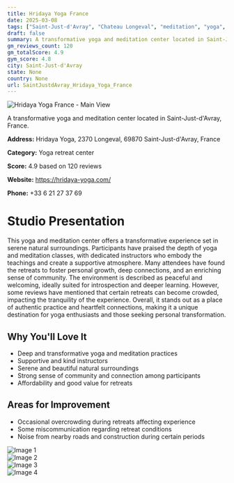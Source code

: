```yaml
---
title: Hridaya Yoga France
date: 2025-03-08
tags: ["Saint-Just-d'Avray", "Chateau Longeval", "meditation", "yoga", "introspective", "community", "tranquility", "Saint-Just-d'Avray"]  
draft: false
summary: A transformative yoga and meditation center located in Saint-Just-d'Avray, France.
gm_reviews_count: 120
gm_totalScore: 4.9
gym_score: 4.8
city: Saint-Just-d'Avray
state: None
country: None
url: SaintJustdAvray_Hridaya_Yoga_France
---
```


<div className="aspect-[16/9] relative my-8">
  <img 
    src="https://lh5.googleusercontent.com/p/AF1QipOD90aJUP2gHLLSLYZprycm0GkJcRQmKLuWJ4O0=w1920-h1080-k-no"
    alt="Hridaya Yoga France - Main View"
    className="object-cover absolute inset-0 w-full h-full rounded-lg"
  />
</div>

A transformative yoga and meditation center located in Saint-Just-d'Avray, France.

**Address:** Hridaya Yoga, 2370 Longeval, 69870 Saint-Just-d'Avray, France

**Category:** Yoga retreat center

**Score:** 4.9 based on 120 reviews

**Website:** https://hridaya-yoga.com/

**Phone:** +33 6 21 27 37 69

# Studio Presentation

This yoga and meditation center offers a transformative experience set in serene natural surroundings. Participants have praised the depth of yoga and meditation classes, with dedicated instructors who embody the teachings and create a supportive atmosphere. Many attendees have found the retreats to foster personal growth, deep connections, and an enriching sense of community. The environment is described as peaceful and welcoming, ideally suited for introspection and deeper learning. However, some reviews have mentioned that certain retreats can become crowded, impacting the tranquility of the experience. Overall, it stands out as a place of authentic practice and heartfelt connections, making it a unique destination for yoga enthusiasts and those seeking personal transformation.



## Why You'll Love It

- Deep and transformative yoga and meditation practices
- Supportive and kind instructors
- Serene and beautiful natural surroundings
- Strong sense of community and connection among participants
- Affordability and good value for retreats

## Areas for Improvement

- Occasional overcrowding during retreats affecting experience
- Some miscommunication regarding retreat conditions
- Noise from nearby roads and construction during certain periods

<div className="grid grid-cols-1 xl:grid-cols-2 gap-4 my-8">
<div className="aspect-[4/3] relative"><img src="https://lh3.googleusercontent.com/p/AF1QipMKQBZzY6Ux8SFAHnbynNplzGuGoSAxuJ3ZdDAX=w1920-h1080-k-no" alt="Image 1" className="object-cover absolute inset-0 w-full h-full rounded-lg" /></div>
<div className="aspect-[4/3] relative"><img src="https://lh5.googleusercontent.com/p/AF1QipMFYU5qzzkOrZOiaGaiBHE-UL5lYaqQka2EcEgS=w1920-h1080-k-no" alt="Image 2" className="object-cover absolute inset-0 w-full h-full rounded-lg" /></div>
<div className="aspect-[4/3] relative"><img src="https://lh5.googleusercontent.com/p/AF1QipMcwHNcpFrP0XoOIOGrsQgRtyGfxQ7l7GUYbDA7=w1920-h1080-k-no" alt="Image 3" className="object-cover absolute inset-0 w-full h-full rounded-lg" /></div>
<div className="aspect-[4/3] relative"><img src="https://lh5.googleusercontent.com/p/AF1QipPk8_960aiSmuXtNfUtJvAYDN2j-FYaaJ4hVfr6=w1920-h1080-k-no" alt="Image 4" className="object-cover absolute inset-0 w-full h-full rounded-lg" /></div>
</div>